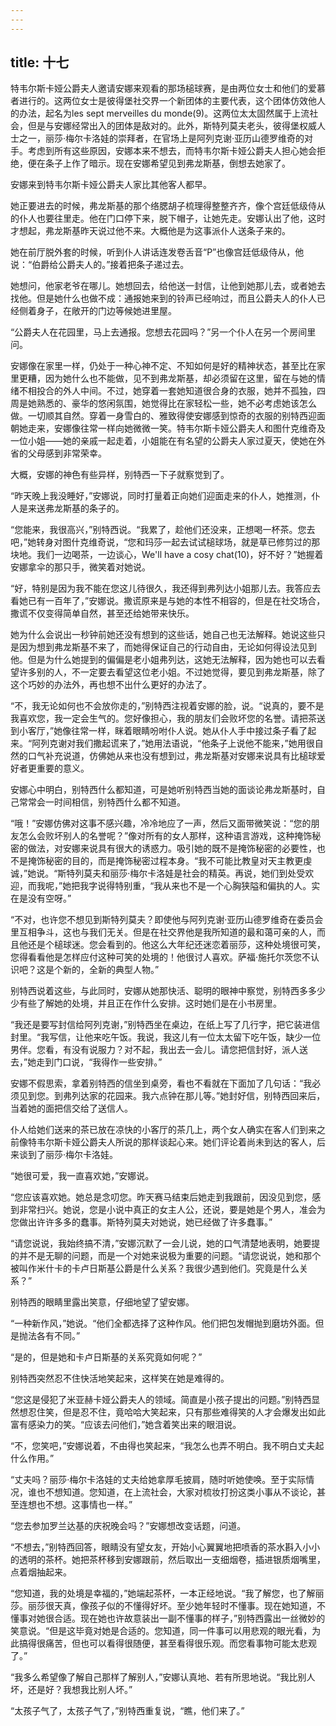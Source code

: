 ```yaml
---
---
---
```

title: 十七
---




特韦尔斯卡娅公爵夫人邀请安娜来观看的那场槌球赛，是由两位女士和他们的爱慕者进行的。这两位女士是彼得堡社交界一个新团体的主要代表，这个团体仿效他人的办法，起名为les sept merveilles du monde(9)。这两位太太固然属于上流社会，但是与安娜经常出入的团体是敌对的。此外，斯特列莫夫老头，彼得堡权威人士之一，丽莎·梅尔卡洛娃的崇拜者，在官场上是阿列克谢·亚历山德罗维奇的对手。考虑到所有这些原因，安娜本来不想去，而特韦尔斯卡娅公爵夫人担心她会拒绝，便在条子上作了暗示。现在安娜希望见到弗龙斯基，倒想去她家了。

安娜来到特韦尔斯卡娅公爵夫人家比其他客人都早。

她正要进去的时候，弗龙斯基的那个络腮胡子梳理得整整齐齐，像个宫廷低级侍从的仆人也要往里走。他在门口停下来，脱下帽子，让她先走。安娜认出了他，这时才想起，弗龙斯基昨天说过他不来。大概他是为这事派仆人送条子来的。

她在前厅脱外套的时候，听到仆人讲话连发卷舌音“P”也像宫廷低级侍从，他说：“伯爵给公爵夫人的。”接着把条子递过去。

她想问，他家老爷在哪儿。她想回去，给他送一封信，让他到她那儿去，或者她去找他。但是她什么也做不成：通报她来到的铃声已经响过，而且公爵夫人的仆人已经侧着身子，在敞开的门边等候她进里屋。

“公爵夫人在花园里，马上去通报。您想去花园吗？”另一个仆人在另一个房间里问。

安娜像在家里一样，仍处于一种心神不定、不知如何是好的精神状态，甚至比在家里更糟，因为她什么也不能做，见不到弗龙斯基，却必须留在这里，留在与她的情绪不相投合的外人中间。不过，她穿着一套她知道很合身的衣服，她并不孤独，四周是她熟悉的、豪华的悠闲氛围，她觉得比在家轻松一些，她不必考虑她该怎么做。一切顺其自然。穿着一身雪白的、雅致得使安娜感到惊奇的衣服的别特西迎面朝她走来，安娜像往常一样向她微微一笑。特韦尔斯卡娅公爵夫人和图什克维奇及一位小姐——她的亲戚一起走着，小姐能在有名望的公爵夫人家过夏天，使她在外省的父母感到非常荣幸。

大概，安娜的神色有些异样，别特西一下子就察觉到了。

“昨天晚上我没睡好，”安娜说，同时打量着正向她们迎面走来的仆人，她推测，仆人是来送弗龙斯基的条子的。

“您能来，我很高兴，”别特西说。“我累了，趁他们还没来，正想喝一杯茶。您去吧，”她转身对图什克维奇说，“您和玛莎一起去试试槌球场，就是草已修剪过的那块地。我们一边喝茶，一边谈心，We'll have a cosy chat(10)，好不好？”她握着安娜拿伞的那只手，微笑着对她说。

“好，特别是因为我不能在您这儿待很久，我还得到弗列达小姐那儿去。我答应去看她已有一百年了，”安娜说。撒谎原来是与她的本性不相容的，但是在社交场合，撒谎不仅变得简单自然，甚至还给她带来快乐。

她为什么会说出一秒钟前她还没有想到的这些话，她自己也无法解释。她说这些只是因为想到弗龙斯基不来了，而她得保证自己的行动自由，无论如何得设法见到他。但是为什么她提到的偏偏是老小姐弗列达，这她无法解释，因为她也可以去看望许多别的人，不一定要去看望这位老小姐。不过她觉得，要见到弗龙斯基，除了这个巧妙的办法外，再也想不出什么更好的办法了。

“不，我无论如何也不会放你走的，”别特西注视着安娜的脸，说。“说真的，要不是我喜欢您，我一定会生气的。您好像担心，我的朋友们会败坏您的名誉。请把茶送到小客厅，”她像往常一样，眯着眼睛吩咐仆人说。她从仆人手中接过条子看了起来。“阿列克谢对我们撒起谎来了，”她用法语说，“他条子上说他不能来，”她用很自然的口气补充说道，仿佛她从来也没有想到过，弗龙斯基对安娜来说具有比槌球爱好者更重要的意义。

安娜心中明白，别特西什么都知道，可是她听别特西当她的面谈论弗龙斯基时，自己常常会一时间相信，别特西什么都不知道。

“哦！”安娜仿佛对这事不感兴趣，冷冷地应了一声，然后又面带微笑说：“您的朋友怎么会败坏别人的名誉呢？”像对所有的女人那样，这种语言游戏，这种掩饰秘密的做法，对安娜来说具有很大的诱惑力。吸引她的既不是掩饰秘密的必要性，也不是掩饰秘密的目的，而是掩饰秘密过程本身。“我不可能比教皇对天主教更虔诚，”她说。“斯特列莫夫和丽莎·梅尔卡洛娃是社会的精英。再说，她们到处受欢迎，而我呢，”她把我字说得特别重，“我从来也不是一个心胸狭隘和偏执的人。实在是没有空呀。”

“不对，也许您不想见到斯特列莫夫？即使他与阿列克谢·亚历山德罗维奇在委员会里互相争斗，这也与我们无关。但是在社交界他是我所知道的最和蔼可亲的人，而且他还是个槌球迷。您会看到的。他这么大年纪还迷恋着丽莎，这种处境很可笑，您得看看他是怎样应付这种可笑的处境的！他很讨人喜欢。萨福·施托尔茨您不认识吧？这是个新的，全新的典型人物。”

别特西说着这些，与此同时，安娜从她那快活、聪明的眼神中察觉，别特西多多少少有些了解她的处境，并且正在作什么安排。这时她们是在小书房里。

“我还是要写封信给阿列克谢，”别特西坐在桌边，在纸上写了几行字，把它装进信封里。“我写信，让他来吃午饭。我说，我这儿有一位太太留下吃午饭，缺少一位男伴。您看，有没有说服力？对不起，我出去一会儿。请您把信封好，派人送去，”她走到门口说，“我得作一些安排。”

安娜不假思索，拿着别特西的信坐到桌旁，看也不看就在下面加了几句话：“我必须见到您。到弗列达家的花园来。我六点钟在那儿等。”她封好信，别特西回来后，当着她的面把信交给了送信人。

仆人给她们送来的茶已放在凉快的小客厅的茶几上，两个女人确实在客人们到来之前像特韦尔斯卡娅公爵夫人所说的那样谈起心来。她们评论着尚未到达的客人，后来谈到了丽莎·梅尔卡洛娃。

“她很可爱，我一直喜欢她，”安娜说。

“您应该喜欢她。她总是念叨您。昨天赛马结束后她走到我跟前，因没见到您，感到非常扫兴。她说，您是小说中真正的女主人公，还说，要是她是个男人，准会为您做出许许多多的蠢事。斯特列莫夫对她说，她已经做了许多蠢事。”

“请您说说，我始终搞不清，”安娜沉默了一会儿说，她的口气清楚地表明，她要提的并不是无聊的问题，而是一个对她来说极为重要的问题。“请您说说，她和那个被叫作米什卡的卡卢日斯基公爵是什么关系？我很少遇到他们。究竟是什么关系？”

别特西的眼睛里露出笑意，仔细地望了望安娜。

“一种新作风，”她说。“他们全都选择了这种作风。他们把包发帽抛到磨坊外面。但是抛法各有不同。”

“是的，但是她和卡卢日斯基的关系究竟如何呢？”

别特西突然忍不住快活地笑起来，这样笑在她是难得的。

“您这是侵犯了米亚赫卡娅公爵夫人的领域。简直是小孩子提出的问题。”别特西显然想忍住笑，但是忍不住，竟哈哈大笑起来，只有那些难得笑的人才会爆发出如此富有感染力的笑。“应该去问他们，”她含着笑出来的眼泪说。

“不，您笑吧，”安娜说着，不由得也笑起来，“我怎么也弄不明白。我不明白丈夫起什么作用。”

“丈夫吗？丽莎·梅尔卡洛娃的丈夫给她拿厚毛披肩，随时听她使唤。至于实际情况，谁也不想知道。您知道，在上流社会，大家对梳妆打扮这类小事从不谈论，甚至连想也不想。这事情也一样。”

“您去参加罗兰达基的庆祝晚会吗？”安娜想改变话题，问道。

“不想去，”别特西回答，眼睛没有望女友，开始小心翼翼地把喷香的茶水斟入小小的透明的茶杯。她把茶杯移到安娜跟前，然后取出一支细烟卷，插进银质烟嘴里，点着烟抽起来。

“您知道，我的处境是幸福的，”她端起茶杯，一本正经地说。“我了解您，也了解丽莎。丽莎很天真，像孩子似的不懂得好坏。至少她年轻时不懂事。现在她知道，不懂事对她很合适。现在她也许故意装出一副不懂事的样子，”别特西露出一丝微妙的笑意说。“但是这毕竟对她是合适的。您知道，同一件事可以用悲观的眼光看，为此搞得很痛苦，但也可以看得很随便，甚至看得很乐观。而您看事物可能太悲观了。”

“我多么希望像了解自己那样了解别人，”安娜认真地、若有所思地说。“我比别人坏，还是好？我想我比别人坏。”

“太孩子气了，太孩子气了，”别特西重复说，“瞧，他们来了。”